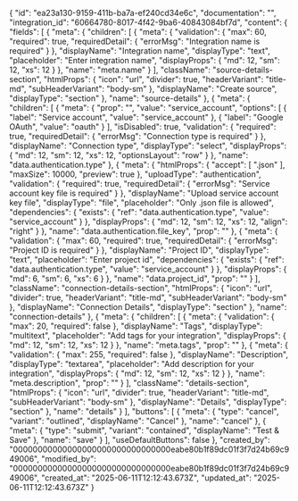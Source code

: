 {
    "id": "ea23a130-9159-411b-ba7a-ef240cd34e6c",
    "documentation": "",
    "integration_id": "60664780-8017-4f42-9ba6-40843084bf7d",
    "content": {
        "fields": [
            {
                "meta": {
                    "children": [
                        {
                            "meta": {
                                "validation": {
                                    "max": 60,
                                    "required": true,
                                    "requiredDetail": {
                                        "errorMsg": "Integration name is required"
                                    }
                                },
                                "displayName": "Integration name",
                                "displayType": "text",
                                "placeholder": "Enter integration name",
                                "displayProps": {
                                    "md": 12,
                                    "sm": 12,
                                    "xs": 12
                                }
                            },
                            "name": "meta.name"
                        }
                    ],
                    "className": "source-details-section",
                    "htmlProps": {
                        "icon": "url",
                        "divider": true,
                        "headerVariant": "title-md",
                        "subHeaderVariant": "body-sm"
                    },
                    "displayName": "Create source",
                    "displayType": "section"
                },
                "name": "source-details"
            },
            {
                "meta": {
                    "children": [
                        {
                            "meta": {
                                "prop": "",
                                "value": "service_account",
                                "options": [
                                    {
                                        "label": "Service account",
                                        "value": "service_account"
                                    },
                                    {
                                        "label": "Google OAuth",
                                        "value": "oauth"
                                    }
                                ],
                                "isDisabled": true,
                                "validation": {
                                    "required": true,
                                    "requiredDetail": {
                                        "errorMsg": "Connection type is required"
                                    }
                                },
                                "displayName": "Connection type",
                                "displayType": "select",
                                "displayProps": {
                                    "md": 12,
                                    "sm": 12,
                                    "xs": 12,
                                    "optionsLayout": "row"
                                }
                            },
                            "name": "data.authentication.type"
                        },
                        {
                            "meta": {
                                "htmlProps": {
                                    "accept": [
                                        ".json"
                                    ],
                                    "maxSize": 10000,
                                    "preview": true
                                },
                                "uploadType": "authentication",
                                "validation": {
                                    "required": true,
                                    "requiredDetail": {
                                        "errorMsg": "Service account key file is required"
                                    }
                                },
                                "displayName": "Upload service account key file",
                                "displayType": "file",
                                "placeholder": "Only .json file is allowed",
                                "dependencies": {
                                    "exists": {
                                        "ref": "data.authentication.type",
                                        "value": "service_account"
                                    }
                                },
                                "displayProps": {
                                    "md": 12,
                                    "sm": 12,
                                    "xs": 12,
                                    "align": "right"
                                }
                            },
                            "name": "data.authentication.file_key",
                            "prop": ""
                        },
                        {
                            "meta": {
                                "validation": {
                                    "max": 60,
                                    "required": true,
                                    "requiredDetail": {
                                        "errorMsg": "Project ID is required"
                                    }
                                },
                                "displayName": "Project ID",
                                "displayType": "text",
                                "placeholder": "Enter project id",
                                "dependencies": {
                                    "exists": {
                                        "ref": "data.authentication.type",
                                        "value": "service_account"
                                    }
                                },
                                "displayProps": {
                                    "md": 6,
                                    "sm": 6,
                                    "xs": 6
                                }
                            },
                            "name": "data.project_id",
                            "prop": ""
                        }
                    ],
                    "className": "connection-details-section",
                    "htmlProps": {
                        "icon": "url",
                        "divider": true,
                        "headerVariant": "title-md",
                        "subHeaderVariant": "body-sm"
                    },
                    "displayName": "Connection Details",
                    "displayType": "section"
                },
                "name": "connection-details"
            },
            {
                "meta": {
                    "children": [
                        {
                            "meta": {
                                "validation": {
                                    "max": 20,
                                    "required": false
                                },
                                "displayName": "Tags",
                                "displayType": "multitext",
                                "placeholder": "Add tags for your integration",
                                "displayProps": {
                                    "md": 12,
                                    "sm": 12,
                                    "xs": 12
                                }
                            },
                            "name": "meta.tags",
                            "prop": ""
                        },
                        {
                            "meta": {
                                "validation": {
                                    "max": 255,
                                    "required": false
                                },
                                "displayName": "Description",
                                "displayType": "textarea",
                                "placeholder": "Add description for your integration",
                                "displayProps": {
                                    "md": 12,
                                    "sm": 12,
                                    "xs": 12
                                }
                            },
                            "name": "meta.description",
                            "prop": ""
                        }
                    ],
                    "className": "details-section",
                    "htmlProps": {
                        "icon": "url",
                        "divider": true,
                        "headerVariant": "title-md",
                        "subHeaderVariant": "body-sm"
                    },
                    "displayName": "Details",
                    "displayType": "section"
                },
                "name": "details"
            }
        ],
        "buttons": [
            {
                "meta": {
                    "type": "cancel",
                    "variant": "outlined",
                    "displayName": "Cancel"
                },
                "name": "cancel"
            },
            {
                "meta": {
                    "type": "submit",
                    "variant": "contained",
                    "displayName": "Test & Save"
                },
                "name": "save"
            }
        ],
        "useDefaultButtons": false
    },
    "created_by": "00000000000000000000000000000000eabe80b1f89dc01f3f7d24b69c949006",
    "modified_by": "00000000000000000000000000000000eabe80b1f89dc01f3f7d24b69c949006",
    "created_at": "2025-06-11T12:12:43.673Z",
    "updated_at": "2025-06-11T12:12:43.673Z"
}